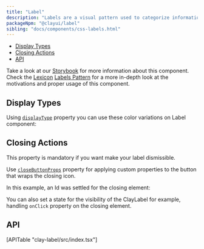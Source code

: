 ```yaml
---
title: "Label"
description: "Labels are a visual pattern used to categorize information providing quick and easy recognition."
packageNpm: "@clayui/label"
sibling: "docs/components/css-labels.html"
---
```



<div class="nav-toc-absolute">
<div class="nav-toc">

- [Display Types](#display-types)
- [Closing Actions](#closing-actions)
- [API](#api)

</div>
</div>

<div class="clay-site-alert alert alert-warning">
    Take a look at our <a href="https://storybook-clayui.netlify.com/?path=/story/claylabel--default">Storybook</a> for more information about this component.
</div>

<div class="clay-site-alert alert alert-info">
Check the <a href="https://liferay.design/lexicon/">Lexicon</a> <a href="https://liferay.design/lexicon/core-components/labels/">Labels Pattern</a> for a more in-depth look at the motivations and proper usage of this component.
</div>

## Display Types

Using [`displayType`](#api-displayType) property you can use these color variations on Label component:

<LabelDisplayTypes />

## Closing Actions

<div class="clay-site-alert alert alert-warning">
    This property is mandatory if you want make your label dismissible.
</div>

Use [`closeButtonProps`](#api-closeButtonProps) property for applying custom properties to the button that wraps the closing icon.

In this example, an Id was settled for the closing element:

<LabelClosingActions />

You can also set a state for the visibility of the ClayLabel for example, handling `onClick` property on the closing element.

<Label />

## API

<div>
    [APITable "clay-label/src/index.tsx"]
</div>
